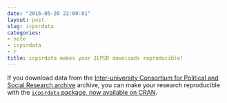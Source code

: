 ```yaml
---
date: "2016-05-20 22:00:01"
layout: post
slug: icpsrdata
categories:
- note
- icpsrdata
- r
title: icpsrdata makes your ICPSR downloads reproducible!
---
```


If you download data from the [Inter-university Consortium for Political and Social Research archive](http://www.icpsr.umich.edu) archive, you can make your research reproducible with the [`icpsrdata` package, now available on CRAN](https://cran.r-project.org/web/packages/icpsrdata/index.html). 

